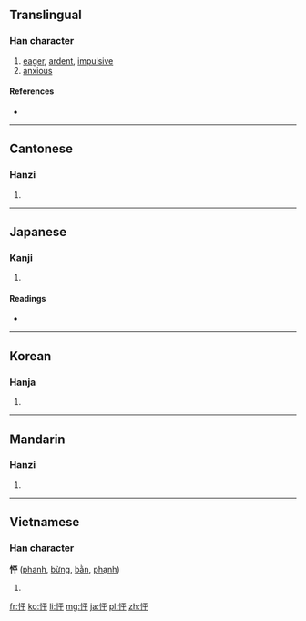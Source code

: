 ==Translingual==

===Han character===
{{Han char|rn=61|rad=心|as=05|sn=8|four=9104<sub>9</sub>|canj=心一火十 (PMFJ)}}

# [[eager]], [[ardent]], [[impulsive]]
# [[anxious]]

====References====
* {{Han ref|kx=0381.220|dkj=10476|dj=0710.070|hdz=42284.090|uh=6026|ud=24614|bh=CC7B|bd=52347}}

----

==Cantonese==

===Hanzi===
{{yue-hanzi|jyut=ping1|y=ping1}}

# {{defn|lang=yue|sort=心05}}

----

==Japanese==

===Kanji===
{{ja-kanji|grade=|rs=心05}}

# {{defn|lang=ja|sort=心05}}

====Readings====
* {{ja-readings|on=[[ほう]] (hō), [[ひょう]] (hyō)|kun=}}

----

==Korean==

===Hanja===
{{ko-hanja|hangeul=평|eumhun=|rv=pyeong|mr=p'yŏng|y=phyeng}}

# {{defn|lang=ko|sort=心05}}

----

==Mandarin==

===Hanzi===
{{cmn-hanzi|pin=[[pēng]] ([[peng1]])|wg=p'eng<sup>1</sup>}}

# {{defn|lang=cmn|sort=心05}}

----

==Vietnamese==

===Han character===
'''怦''' ([[phanh]], [[bừng]], [[bằn]], [[phạnh]])

# {{defn|lang=vi}}

[[fr:怦]]
[[ko:怦]]
[[li:怦]]
[[mg:怦]]
[[ja:怦]]
[[pl:怦]]
[[zh:怦]]